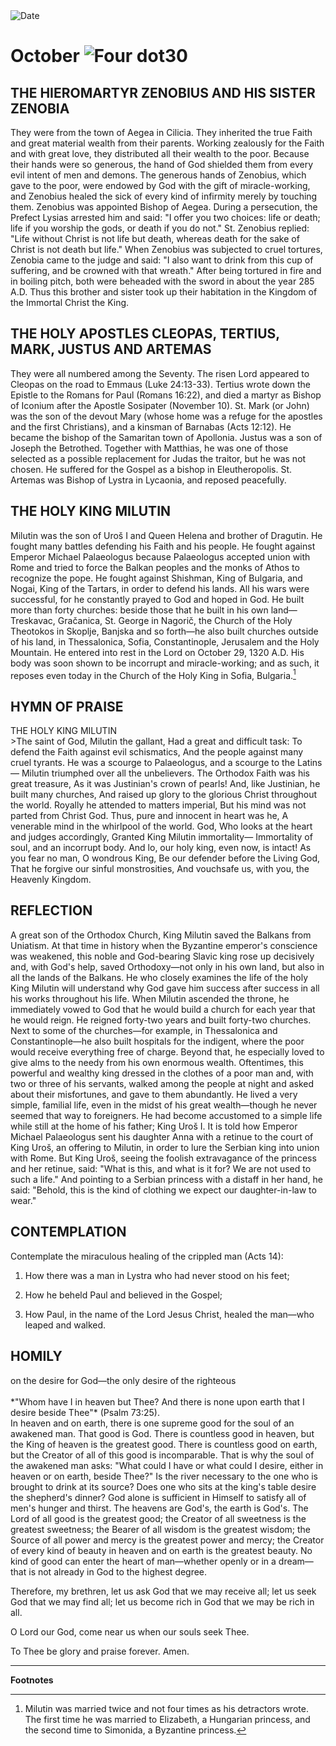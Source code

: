 
<RunningHead />
<Image src="/title-imprint.png" height={68} width={50} alt="Date" className="title-imprint"/>

# <div id="date">October <Image className="four-dot" src="/four-dot.png" height={15} width={15} alt="Four dot" />30</div>

## THE HIEROMARTYR ZENOBIUS AND HIS SISTER ZENOBIA

They were from the town of Aegea in Cilicia. They inherited the true Faith and great material wealth from their parents. Working zealously for the Faith and with great love, they distributed all their wealth to the poor. Because their hands were so generous, the hand of God shielded them from every evil intent of men and demons. The generous hands of Zenobius, which gave to the poor, were endowed by God with the gift of miracle-working, and Zenobius healed the sick of every kind of infirmity merely by touching them. Zenobius was appointed Bishop of Aegea. During a persecution, the Prefect Lysias arrested him and said: "I offer you two choices: life or death; life if you worship the gods, or death if you do not." St. Zenobius replied: "Life without Christ is not life but death, whereas death for the sake of Christ is not death but life." When Zenobius was subjected to cruel tortures, Zenobia came to the judge and said: "I also want to drink from this cup of suffering, and be crowned with that wreath." After being tortured in fire and in boiling pitch, both were beheaded with the sword in about the year 285 A.D. Thus this brother and sister took up their habitation in the Kingdom of the Immortal Christ the King.

## THE HOLY APOSTLES CLEOPAS, TERTIUS, MARK, JUSTUS AND ARTEMAS

They were all numbered among the Seventy. The risen Lord appeared to Cleopas on the road to Emmaus (Luke 24:13-33). Tertius wrote down the Epistle to the Romans for Paul (Romans 16:22), and died a martyr as Bishop of Iconium after the Apostle Sosipater (November 10). St. Mark (or John) was the son of the devout Mary (whose home was a refuge for the apostles and the first Christians), and a kinsman of Barnabas (Acts 12:12). He became the bishop of the Samaritan town of Apollonia. Justus was a son of Joseph the Betrothed. Together with Matthias, he was one of those selected as a possible replacement for Judas the traitor, but he was not chosen. He suffered for the Gospel as a bishop in Eleutheropolis. St. Artemas was Bishop of Lystra in Lycaonia, and reposed peacefully.

## THE HOLY KING MILUTIN

Milutin was the son of Uroš I and Queen Helena and brother of Dragutin. He fought many battles defending his Faith and his people. He fought against Emperor Michael Palaeologus because Palaeologus accepted union with Rome and tried to force the Balkan peoples and the monks of Athos to recognize the pope. He fought against Shishman, King of Bulgaria, and Nogai, King of the Tartars, in order to defend his lands. All his wars were successful, for he constantly prayed to God and hoped in God. He built more than forty churches: beside those that he built in his own land—Treskavac, Gračanica, St. George in Nagorič, the Church of the Holy Theotokos in Skoplje, Banjska and so forth—he also built churches outside of his land, in Thessalonica, Sofia, Constantinople, Jerusalem and the Holy Mountain. He entered into rest in the Lord on October 29, 1320 A.D. His body was soon shown to be incorrupt and miracle-working; and as such, it reposes even today in the Church of the Holy King in Sofia, Bulgaria.[^1]


## HYMN OF PRAISE
<div style={{textAlign:'center', color:'crimson', fontWeight:'bold'}}>
THE HOLY KING MILUTIN
</div>
>The saint of God, Milutin the gallant,  
Had a great and difficult task:  
To defend the Faith against evil schismatics,  
And the people against many cruel tyrants.  
He was a scourge to Palaeologus, and a scourge to the Latins—  
Milutin triumphed over all the unbelievers.  
The Orthodox Faith was his great treasure,  
As it was Justinian's crown of pearls!  
And, like Justinian, he built many churches,  
And raised up glory to the glorious Christ throughout the world.  
Royally he attended to matters imperial,  
But his mind was not parted from Christ God.  
Thus, pure and innocent in heart was he,  
A venerable mind in the whirlpool of the world.  
God, Who looks at the heart and judges accordingly,  
Granted King Milutin immortality—  
Immortality of soul, and an incorrupt body.  
And lo, our holy king, even now, is intact!  
As you fear no man, O wondrous King,  
Be our defender before the Living God,  
That he forgive our sinful monstrosities,  
And vouchsafe us, with you, the Heavenly Kingdom.  


## REFLECTION

A great son of the Orthodox Church, King Milutin saved the Balkans from Uniatism. At that time in history when the Byzantine emperor's conscience was weakened, this noble and God-bearing Slavic king rose up decisively and, with God's help, saved Orthodoxy—not only in his own land, but also in all the lands of the Balkans. He who closely examines the life of the holy King Milutin will understand why God gave him success after success in all his works throughout his life. When Milutin ascended the throne, he immediately vowed to God that he would build a church for each year that he would reign. He reigned forty-two years and built forty-two churches. Next to some of the churches—for example, in Thessalonica and Constantinople—he also built hospitals for the indigent, where the poor would receive everything free of charge. Beyond that, he especially loved to give alms to the needy from his own enormous wealth. Oftentimes, this powerful and wealthy king dressed in the clothes of a poor man and, with two or three of his servants, walked among the people at night and asked about their misfortunes, and gave to them abundantly.  He lived a very simple, familial life, even in the midst of his great wealth—though he never seemed that way to foreigners.  He had become accustomed to a simple life while still at the home of his father; King Uroš I.  It is told how Emperor Michael Palaeologus sent his daughter Anna with a retinue to the court of King Uroš, an offering to Milutin, in order to lure the Serbian king into union with Rome.  But King Uroš, seeing the foolish extravagance of the princess and her retinue, said: "What is this, and what is it for? We are not used to such a life." And pointing to a Serbian princess with a distaff in her hand, he said: "Behold, this is the kind of clothing we expect our daughter-in-law to wear."


## CONTEMPLATION

Contemplate the miraculous healing of the crippled man (Acts 14):

1. How there was a man in Lystra who had never stood on his feet;

2. How he beheld Paul and believed in the Gospel;

3. How Paul, in the name of the Lord Jesus Christ, healed the man—who leaped and walked.


## HOMILY
<div style={{textAlign:'center', color:'crimson', fontWeight:'bold'}}>
on the desire for God—the only desire of the righteous
</div>
<br />
<div style={{textAlign:'right'}}>
*"Whom have I in heaven but Thee? And there is none upon earth that I desire beside Thee"* (Psalm 73:25).
</div>
In heaven and on earth, there is one supreme good for the soul of an awakened man. That good is God. There is countless good in heaven, but the King of heaven is the greatest good. There is countless good on earth, but the Creator of all of this good is incomparable. That is why the soul of the awakened man asks: "What could I have or what could I desire, either in heaven or on earth, beside Thee?" Is the river necessary to the one who is brought to drink at its source? Does one who sits at the king's table desire the shepherd's dinner? God alone is sufficient in Himself to satisfy all of men's hunger and thirst. The heavens are God's, the earth is God's. The Lord of all good is the greatest good; the Creator of all sweetness is the greatest sweetness; the Bearer of all wisdom is the greatest wisdom; the Source of all power and mercy is the greatest power and mercy; the Creator of every kind of beauty in heaven and on earth is the greatest beauty. No kind of good can enter the heart of man—whether openly or in a dream—that is not already in God to the highest degree.

Therefore, my brethren, let us ask God that we may receive all; let us seek God that we may find all; let us become rich in God that we may be rich in all.

O Lord our God, come near us when our souls seek Thee.

To Thee be glory and praise forever. Amen.

---
**Footnotes**

[^1]: Milutin was married twice and not four times as his detractors wrote.  The first time he was married to Elizabeth, a Hungarian princess, and the second time to Simonida, a Byzantine princess.
